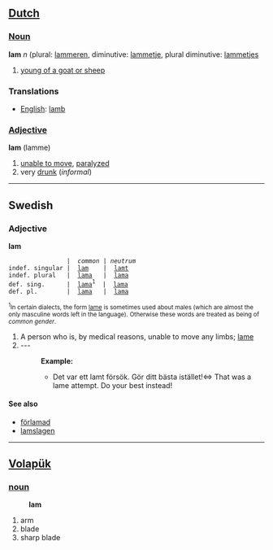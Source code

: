 == [[Dutch]] ==

=== [[Noun]] ===

'''lam''' ''n'' (plural: [[lammeren]], diminutive: [[lammetje]], plural diminutive: [[lammetjes]]

# [[young of a goat or sheep]]

=== Translations ===
*[[English]]: [[lamb]]

=== [[Adjective]] ===

'''lam''' (lamme)

# [[unable to move]], [[paralyzed]]
# very [[drunk]] (''informal'')
----
==Swedish==
===Adjective===
'''lam'''

                 |  ''common'' | ''neutrum''
 indef. singular |  [[lam]]    |  [[lamt]]
 indef. plural   |  [[lama]]   |  [[lama]]         
 def. sing.      |  [[lama]]<sup>1</sup>  |  [[lama]]
 def. pl.        |  [[lama]]   |  [[lama]]

<small><sup>1</sup>In certain dialects, the form [[lame#Swedish|lame]] is sometimes used about males (which are almost the only masculine words left in the language). Otherwise these words are treated as being of ''common gender''.</small>

#A person who is, by medical reasons, unable to move any limbs; [[lame]]
#---
#:'''Example:'''
#:*Det var ett lamt försök. Gör ditt bästa istället!<=> That was a lame attempt. Do your best instead!

====See also====
*[[förlamad]]
*[[lamslagen]]

----
== [[Volapük]] ==
=== [[noun]] ===
:'''lam'''
# arm 
# blade 
# sharp blade